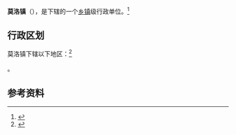 {{中国乡级行政区|54/21/23/100/000}}

'''莫洛镇'''（{{bo|z=འབོ་ལོ་}}），是{{PRC admin/fullname|54/21/23/100/000|3}}下辖的一个[[乡镇|乡镇]]级行政单位。<ref>{{PRC admin/ref sgc|{{PRC admin/parent|54/21/23/100/000}}}}</ref>

== 行政区划 ==

莫洛镇下辖以下地区：<ref>{{PRC admin/ref sgc|54/21/23/100/000}}</ref>

{{PRC admin/children|54/21/23/100/000}}。

== 参考资料 ==

{{reflist}}

{{行政区划小作品}}
{{PRC admin/navcat|54/21/23/100/000}}